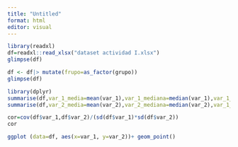 ```yaml
---
title: "Untitled"
format: html
editor: visual
---
```


```r
library(readxl)
df=readxl::read_xlsx("dataset actividad I.xlsx")
glimpse(df)
```

```r
df <- df|> mutate(frupo=as_factor(grupo))
glimpse(df)
```

```r
library(dplyr)
summarise(df,var_1_media=mean(var_1),var_1_mediana=median(var_1),var_1_sd=sd(var_1))
summarise(df,var_2_media=mean(var_2),var_2_mediana=median(var_2),var_1_sd=sd(var_2))
```

```r
cor=cov(df$var_1,df$var_2)/(sd(df$var_1)*sd(df$var_2))
cor
```

```r
ggplot (data=df, aes(x=var_1, y=var_2))+ geom_point()
```
